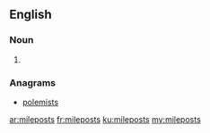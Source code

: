 ==English==

===Noun===
{{head|en|plural}}

# {{plural of|milepost|lang=en}}

===Anagrams===
* [[polemists#English|polemists]]

[[ar:mileposts]]
[[fr:mileposts]]
[[ku:mileposts]]
[[my:mileposts]]